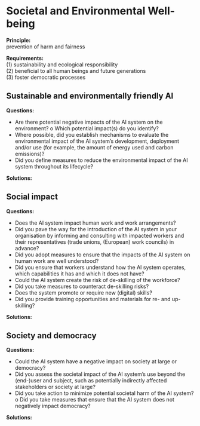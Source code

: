 # Societal and Environmental Well-being

**Principle:**   
prevention of harm and fairness

**Requirements:**  
(1) sustainability and ecological responsibility  
(2) beneficial to all human beings and future generations  
(3) foster democratic processes  

## Sustainable and environmentally friendly AI

**Questions:**  

- Are there potential negative impacts of the AI system on the environment? o Which potential impact(s) do you identify?
- Where possible, did you establish mechanisms to evaluate the environmental impact of the AI system’s development, deployment and/or use (for example, the amount of energy used and carbon emissions)?
- Did you define measures to reduce the environmental impact of the AI system throughout its lifecycle?

**Solutions:**  

## Social impact

**Questions:**  

- Does the AI system impact human work and work arrangements?
- Did you pave the way for the introduction of the AI system in your organisation by informing and consulting with impacted workers and their representatives (trade
unions, (European) work councils) in advance?
- Did you adopt measures to ensure that the impacts of the AI system on human work
are well understood?
- Did you ensure that workers understand how the AI system operates, which
capabilities it has and which it does not have?
- Could the AI system create the risk of de-skilling of the workforce?
- Did you take measures to counteract de-skilling risks? 
- Does the system promote or require new (digital) skills?
- Did you provide training opportunities and materials for re- and up-skilling?

**Solutions:**  

## Society and democracy

**Questions:**  

- Could the AI system have a negative impact on society at large or democracy?
- Did you assess the societal impact of the AI system’s use beyond the (end-)user and subject, such as potentially indirectly affected stakeholders or society at large?
- Did you take action to minimize potential societal harm of the AI system? o Did you take measures that ensure that the AI system does not negatively impact democracy?

**Solutions:**  

